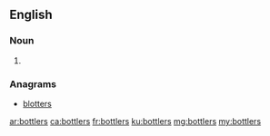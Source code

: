 ==English==

===Noun===
{{head|en|plural}}

# {{plural of|bottler|lang=en}}

===Anagrams===
* [[blotters#English|blotters]]

[[ar:bottlers]]
[[ca:bottlers]]
[[fr:bottlers]]
[[ku:bottlers]]
[[mg:bottlers]]
[[my:bottlers]]